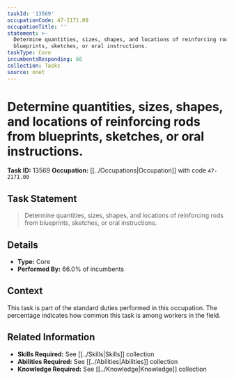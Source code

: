 ```yaml
---
taskId: '13569'
occupationCode: 47-2171.00
occupationTitle: ''
statement: >-
  Determine quantities, sizes, shapes, and locations of reinforcing rods from
  blueprints, sketches, or oral instructions.
taskType: Core
incumbentsResponding: 66
collection: Tasks
source: onet
---
```

# Determine quantities, sizes, shapes, and locations of reinforcing rods from blueprints, sketches, or oral instructions.

**Task ID:** 13569
**Occupation:** [[../Occupations|Occupation]] with code `47-2171.00`

## Task Statement

> Determine quantities, sizes, shapes, and locations of reinforcing rods from blueprints, sketches, or oral instructions.

## Details

- **Type:** Core
- **Performed By:** 66.0% of incumbents

## Context

This task is part of the standard duties performed in this occupation. The percentage indicates how common this task is among workers in the field.

## Related Information

- **Skills Required:** See [[../Skills|Skills]] collection
- **Abilities Required:** See [[../Abilities|Abilities]] collection
- **Knowledge Required:** See [[../Knowledge|Knowledge]] collection
